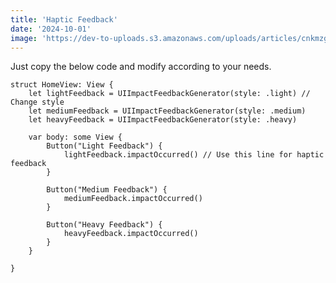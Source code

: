 ```yaml
---
title: 'Haptic Feedback'
date: '2024-10-01'
image: 'https://dev-to-uploads.s3.amazonaws.com/uploads/articles/cnkmzgonz7tpxsi9fafs.png'
---
```


Just copy the below code and modify according to your needs.

```
struct HomeView: View {
    let lightFeedback = UIImpactFeedbackGenerator(style: .light) // Change style
    let mediumFeedback = UIImpactFeedbackGenerator(style: .medium)
    let heavyFeedback = UIImpactFeedbackGenerator(style: .heavy)

    var body: some View {
        Button("Light Feedback") {
            lightFeedback.impactOccurred() // Use this line for haptic feedback
        }

        Button("Medium Feedback") {
            mediumFeedback.impactOccurred()
        }

        Button("Heavy Feedback") {
            heavyFeedback.impactOccurred()
        }
    }

}
```
